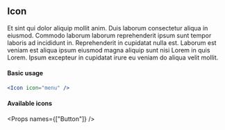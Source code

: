 
<SEO title="Button" />

<Container>
<Article sidebar={[
  { id: 'Icon', name: 'Icon' },
  { id: 'Basic usage', name: 'Basic usage' },
  { id: 'Available icons', name: 'Available icons'},
  { id: 'Props', name: 'Props'}
]}>

# Icon

Et sint qui dolor aliquip mollit anim. Duis laborum consectetur aliqua in eiusmod. Commodo laborum laborum reprehenderit ipsum sunt tempor laboris ad incididunt in. Reprehenderit in cupidatat nulla est. Laborum est veniam est aliqua ipsum eiusmod magna aliquip sunt nisi Lorem in quis Lorem. Ipsum excepteur in cupidatat irure eu veniam do aliqua velit mollit.

#### Basic usage

```jsx
<Icon icon="menu" />
```

#### Available icons

<IconList />

<Props names={["Button"]} />

</Article>
</Container>

